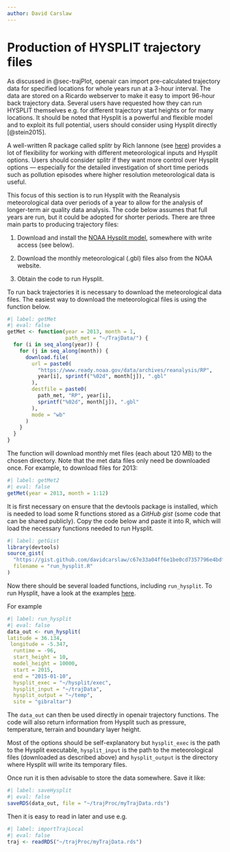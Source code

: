 ```yaml
---
author: David Carslaw
---
```


# Production of HYSPLIT trajectory files {#sec-prod-hyspl-traj}

As discussed in @sec-trajPlot, [openair]{.pkg} can import pre-calculated trajectory data for specified locations for whole years run at a 3-hour interval. The data are stored on a Ricardo webserver to make it easy to import 96-hour back trajectory data. Several users have requested how they can run HYSPLIT themselves e.g. for different trajectory start heights or for many locations. It should be noted that Hysplit is a powerful and flexible model and to exploit its full potential, users should consider using Hysplit directly [@stein2015].

A well-written R package called [splitr]{.pkg} by Rich Iannone (see [here](https://github.com/rich-iannone/splitr)) provides a lot of flexibility for working with different meteorological inputs and Hysplit options. Users should consider [splitr]{.pkg} if they want more control over Hysplit options --- especially for the detailed investigation of short time periods such as pollution episodes where higher resolution meteorological data is useful.

This focus of this section is to run Hysplit with the Reanalysis meteorological data over periods of a year to allow for the analysis of longer-term air quality data analysis. The code below assumes that full years are run, but it could be adopted for shorter periods. There are three main parts to producing trajectory files:

1.  Download and install the [NOAA Hysplit model](https://www.ready.noaa.gov/HYSPLIT.php), somewhere with write access (see below).

2.  Download the monthly meteorological (.gbl) files also from the NOAA website.

3.  Obtain the code to run Hysplit.

To run back trajectories it is necessary to download the meteorological data files. The easiest way to download the meteorological files is using the function below.

```r
#| label: getMet
#| eval: false
getMet <- function(year = 2013, month = 1,
                   path_met = "~/TrajData/") {
  for (i in seq_along(year)) {
    for (j in seq_along(month)) {
      download.file(
        url = paste0(
          "https://www.ready.noaa.gov/data/archives/reanalysis/RP",
          year[i], sprintf("%02d", month[j]), ".gbl"
        ),
        destfile = paste0(
          path_met, "RP", year[i],
          sprintf("%02d", month[j]), ".gbl"
        ),
        mode = "wb"
      )
    }
  }
}
```

The function will download monthly met files (each about 120 MB) to the chosen directory. Note that the met data files only need be downloaded once. For example, to download files for 2013:

```r
#| label: getMet2
#| eval: false
getMet(year = 2013, month = 1:12)
```

It is first necessary on ensure that the [devtools]{.pkg} package is installed, which is needed to load some R functions stored as a *GitHub gist* (some code that can be shared publicly). Copy the code below and paste it into R, which will load the necessary functions needed to run Hysplit.

```r
#| label: getGist
library(devtools)
source_gist(
  "https://gist.github.com/davidcarslaw/c67e33a04ff6e1be0cd7357796e4bdf5",
  filename = "run_hysplit.R"
)
```

Now there should be several loaded functions, including `run_hysplit`. To run Hysplit, have a look at the examples [here](https://gist.github.com/davidcarslaw/c67e33a04ff6e1be0cd7357796e4bdf5).

For example

```r
#| label: run_hysplit
#| eval: false
data_out <- run_hysplit(
latitude = 36.134, 
 longitude = -5.347, 
  runtime = -96, 
  start_height = 10, 
  model_height = 10000, 
  start = 2015,
  end = "2015-01-10",
  hysplit_exec = "~/hysplit/exec", 
  hysplit_input = "~/trajData", 
  hysplit_output = "~/temp",
  site = "gibraltar")
```

The `data_out` can then be used directly in [openair]{.pkg} trajectory functions. The code will also return information from Hysplit such as pressure, temperature, terrain and boundary layer height.

Most of the options should be self-explanatory but `hysplit_exec` is the path to the Hysplit executable, `hysplit_input` is the path to the meteorological files (downloaded as described above) and `hysplit_output` is the directory where Hysplit will write its temporary files.

Once run it is then advisable to store the data somewhere. Save it like:

```r
#| label: saveHysplit
#| eval: false
saveRDS(data_out, file = "~/trajProc/myTrajData.rds")
```

Then it is easy to read in later and use e.g.

```r
#| label: importTrajLocal
#| eval: false
traj <- readRDS("~/trajProc/myTrajData.rds")
```
